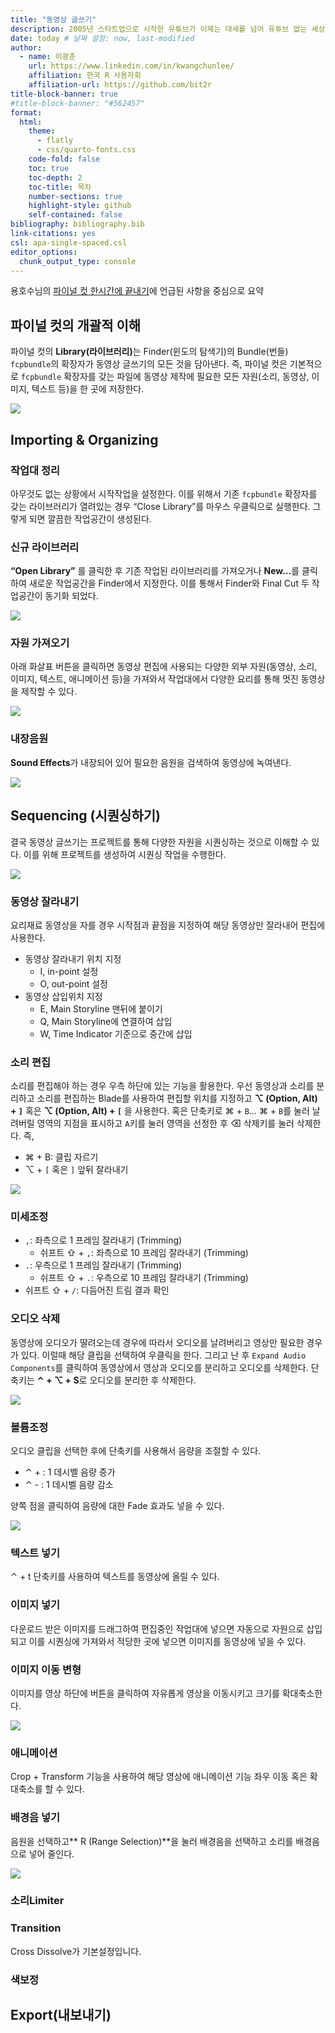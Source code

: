 ```yaml
---
title: "동영상 글쓰기"
description: 2005년 스타트업으로 시작한 유튜브가 이제는 대세를 넘어 유튜브 없는 세상을 상상할 수 없게 되었다. 이제 동영상 글쓰기도 심각히 고민해봐야 하는 시점이 된 듯 싶다.
date: today # 날짜 설정: now, last-modified
author:
  - name: 이광춘
    url: https://www.linkedin.com/in/kwangchunlee/
    affiliation: 한국 R 사용자회
    affiliation-url: https://github.com/bit2r
title-block-banner: true
#title-block-banner: "#562457"
format:
  html:
    theme: 
      - flatly
      - css/quarto-fonts.css
    code-fold: false
    toc: true
    toc-depth: 2
    toc-title: 목차
    number-sections: true
    highlight-style: github    
    self-contained: false
bibliography: bibliography.bib
link-citations: yes
csl: apa-single-spaced.csl
editor_options: 
  chunk_output_type: console
---
```



[용호수님의 [파이널 컷 한시간에 끝내기](https://www.youtube.com/watch?v=2aORJ7hKVMI)에 언급된 사항을 중심으로 요약]{.aside}

## 파이널 컷의 개괄적 이해

파이널 컷의 **Library(라이브러리)**는 Finder(윈도의 탐색기)의 Bundle(번들) `fcpbundle`의 확장자가 동영상 글쓰기의 모든 것을 담아낸다. 즉, 파이널 컷은 기본적으로 `fcpbundle` 확장자를 갖는 파일에 동영상 제작에 필요한 모든 자원(소리, 동영상, 이미지, 텍스트 등)을 한 곳에 저장한다.

![](images/final_cut_overview.png)

## Importing & Organizing

### 작업대 정리

아무것도 없는 상황에서 시작작업을 설정한다. 이를 위해서 기존 `fcpbundle` 확장자를 갖는 라이브러리가 열려있는 경우 "Close Library"를 마우스 우클릭으로 실행한다. 그렇게 되면 깔끔한 작업공간이 생성된다.

### 신규 라이브러리


**"Open Library"** 를 클릭한 후 기존 작업된 라이브러리를 가져오거나 **New...**를 클릭하여 새로운 작업공간을 Finder에서 지정한다. 이를 통해서 Finder와 Final Cut 두 작업공간이 동기화 되었다.

![](images/final_cut_library.png)

### 자원 가져오기

아래 화살표 버튼을 클릭하면 동영상 편집에 사용되는 다양한 외부 자원(동영상, 소리, 이미지, 텍스트, 애니메이션 등)을 가져와서 작업대에서 다양한 요리를 통해 멋진 동영상을 제작할 수 있다.

![](images/final_cut_import.png)

### 내장음원

**Sound Effects**가 내장되어 있어 필요한 음원을 검색하여 동영상에 녹여낸다.

![](images/final_cut_audio_builtin.png)


## Sequencing (시퀀싱하기)

결국 동영상 글쓰기는 프로젝트를 통해 다양한 자원을 시퀀싱하는 것으로 이해할 수 있다. 이를 위해 프로젝트를 생성하여 시퀀싱 작업을 수행한다.

![](images/final_cut_project.png)

### 동영상 잘라내기

요리재료 동영상을 자를 경우 시작점과 끝점을 지정하여 해당 동영상만 잘라내어 편집에 사용한다.

- 동영상 잘라내기 위치 지정
    - I, in-point 설정
    - O, out-point 설정
- 동영상 삽입위치 지정
    - E, Main Storyline 맨뒤에 붙이기
    - Q, Main Storyline에 연결하여 삽입
    - W, Time Indicator 기준으로 중간에 삽입

### 소리 편집

소리를 편집해야 하는 경우 우측 하단에 있는 기능을 활용한다.
우선 동영상과 소리를 분리하고 소리를 편집하는 Blade를 사용하여 편집할 위치를 지정하고 **⌥ (Option, Alt) + `]`** 혹은 **⌥ (Option, Alt) + `[`** 을 사용한다. 혹은 단축키로  &#x2318; + `B`...  &#x2318; + `B`를 눌러 날려버릴 영역의 지점을 표시하고 `A`키를 눌러 영역을 선정한 후 &#x232b; 삭제키를 눌러 삭제한다. 즉,

- &#x2318; + B: 클립 자르기
- &#x2325; + `[` 혹은 `]` 앞뒤 잘라내기


![](images/final_cut_audio.png)

### 미세조정

- `,`: 좌측으로 1 프레임 잘라내기 (Trimming)
    - 쉬프트 &#x21E7; + `,`: 좌측으로 10 프레임 잘라내기 (Trimming)
- `.`: 우측으로 1 프레임 잘라내기 (Trimming)
    - 쉬프트 &#x21E7; + `.`: 우측으로 10 프레임 잘라내기 (Trimming)
- 쉬프트 &#x21E7; + `/`: 다듬어진 트림 결과 확인

### 오디오 삭제

동영상에 오디오가 딸려오는데 경우에 따라서 오디오를 날려버리고 영상만 필요한 경우가 있다. 이럴때 해당 클립을 선택하여 우클릭을 한다. 그리고 난 후 `Expand Audio Components`를 클릭하여 동영상에서 영상과 오디오를 분리하고 오디오를 삭제한다. 단축키는 **&#x2303; + 	&#x2325; + S**로 오디오를 분리한 후 삭제한다.
 

![](images/final_cut_audio_remove.png)


### 볼륨조정

오디오 클립을 선택한 후에 단축키를 사용해서 음량을 조절할 수 있다.

- &#x2303; + : 1 데시벨 음량 증가
- &#x2303; - : 1 데시벨 음량 감소

양쪽 점을 클릭하여 음량에 대한 Fade 효과도 넣을 수 있다.

![](images/final_cut_audio_fade.png)


### 텍스트 넣기

&#x2303; + t 단축키를 사용하여 텍스트를 동영상에 올릴 수 있다.

### 이미지 넣기

다운로드 받은 이미지를 드래그하여 편집중인 작업대에 넣으면 자동으로 자원으로 삽입되고 이를 시퀀싱에 가져와서 적당한 곳에 넣으면 이미지를 동영상에 넣을 수 있다.

### 이미지 이동 변형
 
이미지를 영상 하단에 버튼을 클릭하여 자유롭게 영상을 이동시키고 크기를 확대축소한다.  
 
 
![](images/final_cut_image.png) 
 
### 애니메이션

Crop + Transform 기능을 사용하여 해당 영상에 애니메이션 기능 좌우 이동 혹은 확대축소를 할 수 있다.


### 배경음 넣기

음원을 선택하고** R (Range Selection)**을 눌러 배경음을 선택하고 소리를 배경음으로 넣어 줄인다.

![](images/final_cut_background_sound.png)


### 소리Limiter 


### Transition

Cross Dissolve가 기본설정입니다.

### 색보정




## Export(내보내기)





